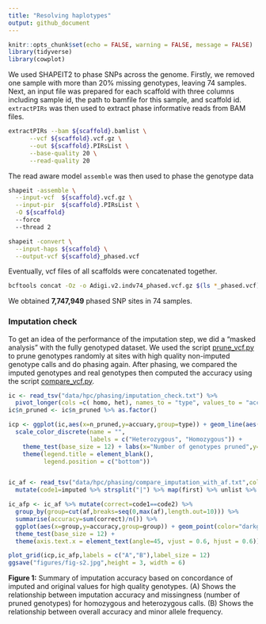 ```yaml
---
title: "Resolving haplotypes"
output: github_document
---
```


```r
knitr::opts_chunk$set(echo = FALSE, warning = FALSE, message = FALSE)
library(tidyverse)
library(cowplot)
```

We used SHAPEIT2 to phase SNPs across the genome. Firstly, we removed one sample with more than 20% missing genotypes, leaving 74 samples. Next, an input file was prepared for each scaffold with three columns including sample id, the path to bamfile for this sample, and scaffold id. `extractPIRs` was then used to extract phase informative reads from BAM files.

```bash
extractPIRs --bam ${scaffold}.bamlist \
      --vcf ${scaffold}.vcf.gz \
      --out ${scaffold}.PIRsList \
      --base-quality 20 \
      --read-quality 20
```

The read aware model `assemble` was then used to phase the genotype data

```bash
shapeit -assemble \
  --input-vcf  ${scaffold}.vcf.gz \
  --input-pir  ${scaffold}.PIRsList \
  -O ${scaffold}
  --force
  --thread 2

shapeit -convert \
  --input-haps ${scaffold} \
  --output-vcf ${scaffold}_phased.vcf
```

Eventually, vcf files of all scaffolds were concatenated together.

```bash
bcftools concat -Oz -o Adigi.v2.indv74_phased.vcf.gz $(ls *_phased.vcf)
```

We obtained **7,747,949** phased SNP sites in 74 samples.

### Imputation check

To get an idea of the performance of the imputation step, we did a "masked analysis" with the fully genotyped dataset. We used the script [prune_vcf.py](scripts/prune_vcf.py) to prune genotypes randomly at sites with high quality non-imputed genotype calls and do phasing again. After phasing, we compared the imputed genotypes and real genotypes then computed the accuracy using the script [compare_vcf.py](scripts/compare_vcf.py).

```r
ic <- read_tsv("data/hpc/phasing/imputation_check.txt") %>% 
  pivot_longer(cols =c( homo, het), names_to = "type", values_to = "accuary") 
ic$n_pruned <- ic$n_pruned %>% as.factor()

icp <- ggplot(ic,aes(x=n_pruned,y=accuary,group=type)) + geom_line(aes(color=type)) + geom_point(shape=21) + 
  scale_color_discrete(name = "", 
                       labels = c("Heterozygous", "Homozygous")) +
    theme_test(base_size = 12) + labs(x="Number of genotypes pruned",y="Accuracy") +
    theme(legend.title = element_blank(),
          legend.position = c("bottom"))


ic_af <- read_tsv("data/hpc/phasing/compare_imputation_with_af.txt",col_names = c("site_id","imputed","real","ref","alt","af")) %>% 
  mutate(code1=imputed %>% strsplit("|") %>% map(first) %>% unlist %>% as.numeric + imputed %>% strsplit("|") %>% map(last) %>% unlist %>% as.numeric, code2=real %>% strsplit("\\||\\/") %>% map(first) %>% unlist %>% as.numeric + real %>% strsplit("\\||\\/") %>% map(last) %>% unlist %>% as.numeric) %>% select(site_id,code1,code2,af)

ic_afp <- ic_af %>% mutate(correct=code1==code2) %>% 
  group_by(group=cut(af,breaks=seq(0,max(af),length.out=10))) %>% 
  summarise(accuracy=sum(correct)/n()) %>% 
  ggplot(aes(x=group,y=accuracy,group=group)) + geom_point(color="darkgrey") + labs(x="Minor allele frequency",y="Accuracy") +
  theme_test(base_size = 12) +
  theme(axis.text.x = element_text(angle=45, vjust = 0.6, hjust = 0.6)) 

plot_grid(icp,ic_afp,labels = c("A","B"),label_size = 12)
ggsave("figures/fig-s2.jpg",height = 3, width = 6)
```

**Figure 1:** Summary of imputation accuracy based on concordance of imputed and original values for high quality genotypes. (A) Shows the relationship between imputation accuracy and missingness (number of pruned genotypes) for homozygous and heterozygous calls.  (B) Shows the relationship between overall accuracy and minor allele frequency.  